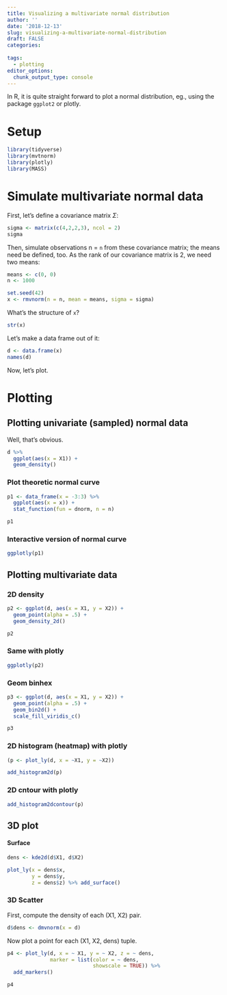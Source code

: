 ```yaml
---
title: Visualizing a multivariate normal distribution
author: ''
date: '2018-12-13'
slug: visualizing-a-multivariate-normal-distribution
draft: FALSE
categories:
  
tags:
  - plotting
editor_options: 
  chunk_output_type: console
---
```



In R, it is quite straight forward to plot a normal distribution, eg., using the package `ggplot2` or plotly.

# Setup

```r
library(tidyverse)
library(mvtnorm)
library(plotly)
library(MASS)
```




# Simulate multivariate normal data

First, let's define a covariance matrix $\Sigma$:

```r
sigma <- matrix(c(4,2,2,3), ncol = 2)
sigma
```

Then, simulate observations n = `n` from these covariance matrix; the means need be defined, too. As the rank of our covariance matrix is 2, we need two means:

```r
means <- c(0, 0)
n <- 1000
```



```r
set.seed(42)
x <- rmvnorm(n = n, mean = means, sigma = sigma)
```


What's the structure of `x`?

```r
str(x)
```

Let's make a data frame out of it:

```r
d <- data.frame(x)
names(d)
```


Now, let's plot.

# Plotting

## Plotting univariate (sampled) normal data

Well, that's obvious.

```r
d %>% 
  ggplot(aes(x = X1)) +
  geom_density()
```


### Plot theoretic normal curve


```r
p1 <- data_frame(x = -3:3) %>% 
  ggplot(aes(x = x)) +
  stat_function(fun = dnorm, n = n)

p1
```


### Interactive version of normal curve

```r
ggplotly(p1)
```

## Plotting multivariate data


### 2D density

```r
p2 <- ggplot(d, aes(x = X1, y = X2)) +
  geom_point(alpha = .5) +
  geom_density_2d()

p2
```

### Same with plotly

```r
ggplotly(p2)
```


### Geom binhex


```r
p3 <- ggplot(d, aes(x = X1, y = X2)) +
  geom_point(alpha = .5) +
  geom_bin2d() +
  scale_fill_viridis_c()

p3
```


### 2D histogram (heatmap) with plotly

```r
(p <- plot_ly(d, x = ~X1, y = ~X2))

add_histogram2d(p)

```

### 2D cntour with plotly

```r
add_histogram2dcontour(p)
```


## 3D plot

#### Surface

```r
dens <- kde2d(d$X1, d$X2)

plot_ly(x = dens$x,
        y = dens$y,
        z = dens$z) %>% add_surface()
```

### 3D Scatter


First, compute the density of each (X1, X2) pair.

```r
d$dens <- dmvnorm(x = d)
```


Now plot a point for each (X1, X2, dens) tuple.


```r
p4 <- plot_ly(d, x = ~ X1, y = ~ X2, z = ~ dens,
              marker = list(color = ~ dens,
                            showscale = TRUE)) %>% 
  add_markers()

p4
```

